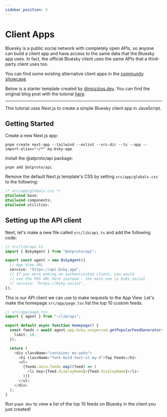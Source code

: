 ```yaml
---
sidebar_position: 3
---
```


# Client Apps

Bluesky is a public social network with completely open APIs, so anyone can build a client app and have access to the same data that the Bluesky app uses. In fact, the official Bluesky client uses the same APIs that a third-party client uses too.

You can find some existing alternative client apps in the [community showcase](/showcase?tags=client).

Below is a starter template created by [@mozzius.dev](https://bsky.app/profile/mozzius.dev). You can find the original blog post with the tutorial [here](https://graysky.app/blog/2023-10-17-getting-started-atproto).

---

This tutorial uses Next.js to create a simple Bluesky client app in JavaScript.

## Getting Started

Create a new Next.js app:

```
pnpm create next-app --tailwind --eslint --src-dir --ts --app --import-alias="~/*" my-bsky-app
```

Install the @atproto/api package:

```
pnpm add @atproto/api
```

Remove the default Next.js template's CSS by setting `src/app/globals.css` to the following:

```css
/* src/app/globals.css */
@tailwind base;
@tailwind components;
@tailwind utilities;
```

## Setting up the API client

Next, let's make a new file called `src/lib/api.ts` and add the following code:

```TypeScript
// src/lib/api.ts
import { BskyAgent } from "@atproto/api";

export const agent = new BskyAgent({
  // App View URL
  service: "https://api.bsky.app",
  // If you were making an authenticated client, you would
  // use the PDS URL here instead - the main one is bsky.social
  // service: "https://bsky.social",
});
```

This is our API client we can use to make requests to the App View. Let's make the homepage `src/app/page.tsx` list the top 10 custom feeds.

```TypeScript
// src/app/page.tsx
import { agent } from "~/lib/api";

export default async function Homepage() {
  const feeds = await agent.app.bsky.unspecced.getPopularFeedGenerators({
    limit: 10,
  });

  return (
    <div className="container mx-auto">
      <h1 className="font-bold text-xl my-4">Top Feeds</h1>
      <ul>
        {feeds.data.feeds.map((feed) => (
          <li key={feed.displayName}>{feed.displayName}</li>
        ))}
      </ul>
    </div>
  );
}
```

Run `pnpm dev` to view a list of the top 10 feeds on Bluesky in the client you just created!
